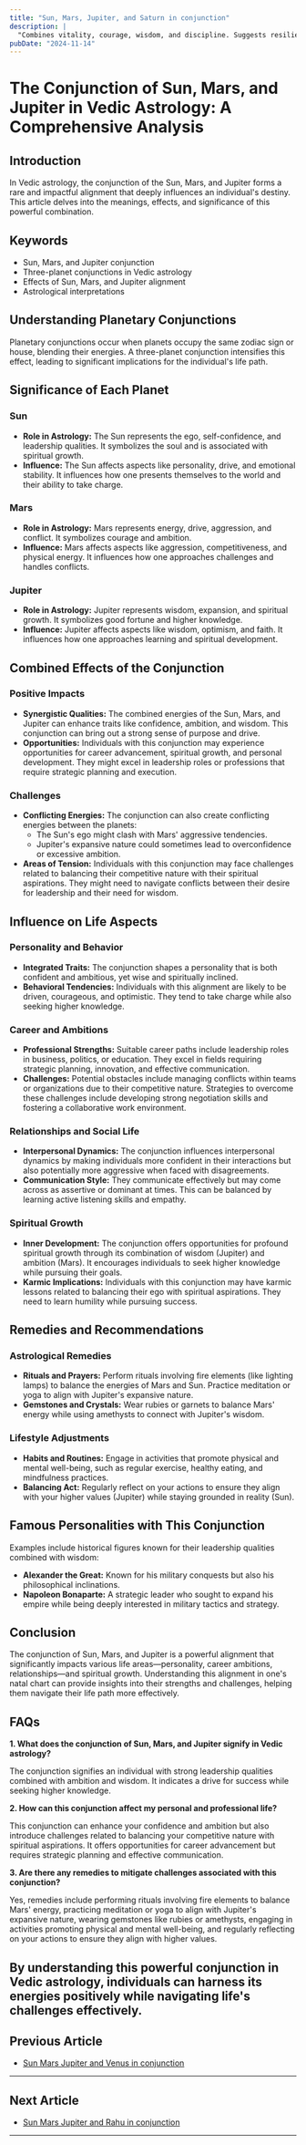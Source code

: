 ```yaml
---
title: "Sun, Mars, Jupiter, and Saturn in conjunction"
description: |
  "Combines vitality, courage, wisdom, and discipline. Suggests resilience"
pubDate: "2024-11-14"
---
```


# The Conjunction of Sun, Mars, and Jupiter in Vedic Astrology: A Comprehensive Analysis

## Introduction

In Vedic astrology, the conjunction of the Sun, Mars, and Jupiter forms a rare and impactful alignment that deeply influences an individual's destiny. This article delves into the meanings, effects, and significance of this powerful combination.

## Keywords

- Sun, Mars, and Jupiter conjunction
- Three-planet conjunctions in Vedic astrology
- Effects of Sun, Mars, and Jupiter alignment
- Astrological interpretations

## Understanding Planetary Conjunctions

Planetary conjunctions occur when planets occupy the same zodiac sign or house, blending their energies. A three-planet conjunction intensifies this effect, leading to significant implications for the individual's life path.

## Significance of Each Planet

### Sun

- **Role in Astrology:** The Sun represents the ego, self-confidence, and leadership qualities. It symbolizes the soul and is associated with spiritual growth.
- **Influence:** The Sun affects aspects like personality, drive, and emotional stability. It influences how one presents themselves to the world and their ability to take charge.

### Mars

- **Role in Astrology:** Mars represents energy, drive, aggression, and conflict. It symbolizes courage and ambition.
- **Influence:** Mars affects aspects like aggression, competitiveness, and physical energy. It influences how one approaches challenges and handles conflicts.

### Jupiter

- **Role in Astrology:** Jupiter represents wisdom, expansion, and spiritual growth. It symbolizes good fortune and higher knowledge.
- **Influence:** Jupiter affects aspects like wisdom, optimism, and faith. It influences how one approaches learning and spiritual development.

## Combined Effects of the Conjunction

### Positive Impacts

- **Synergistic Qualities:** The combined energies of the Sun, Mars, and Jupiter can enhance traits like confidence, ambition, and wisdom. This conjunction can bring out a strong sense of purpose and drive.
- **Opportunities:** Individuals with this conjunction may experience opportunities for career advancement, spiritual growth, and personal development. They might excel in leadership roles or professions that require strategic planning and execution.

### Challenges

- **Conflicting Energies:** The conjunction can also create conflicting energies between the planets:
  - The Sun's ego might clash with Mars' aggressive tendencies.
  - Jupiter's expansive nature could sometimes lead to overconfidence or excessive ambition.
- **Areas of Tension:** Individuals with this conjunction may face challenges related to balancing their competitive nature with their spiritual aspirations. They might need to navigate conflicts between their desire for leadership and their need for wisdom.

## Influence on Life Aspects

### Personality and Behavior

- **Integrated Traits:** The conjunction shapes a personality that is both confident and ambitious, yet wise and spiritually inclined.
- **Behavioral Tendencies:** Individuals with this alignment are likely to be driven, courageous, and optimistic. They tend to take charge while also seeking higher knowledge.

### Career and Ambitions

- **Professional Strengths:** Suitable career paths include leadership roles in business, politics, or education. They excel in fields requiring strategic planning, innovation, and effective communication.
- **Challenges:** Potential obstacles include managing conflicts within teams or organizations due to their competitive nature. Strategies to overcome these challenges include developing strong negotiation skills and fostering a collaborative work environment.

### Relationships and Social Life

- **Interpersonal Dynamics:** The conjunction influences interpersonal dynamics by making individuals more confident in their interactions but also potentially more aggressive when faced with disagreements.
- **Communication Style:** They communicate effectively but may come across as assertive or dominant at times. This can be balanced by learning active listening skills and empathy.

### Spiritual Growth

- **Inner Development:** The conjunction offers opportunities for profound spiritual growth through its combination of wisdom (Jupiter) and ambition (Mars). It encourages individuals to seek higher knowledge while pursuing their goals.
- **Karmic Implications:** Individuals with this conjunction may have karmic lessons related to balancing their ego with spiritual aspirations. They need to learn humility while pursuing success.

## Remedies and Recommendations

### Astrological Remedies

- **Rituals and Prayers:** Perform rituals involving fire elements (like lighting lamps) to balance the energies of Mars and Sun. Practice meditation or yoga to align with Jupiter's expansive nature.
- **Gemstones and Crystals:** Wear rubies or garnets to balance Mars' energy while using amethysts to connect with Jupiter's wisdom.

### Lifestyle Adjustments

- **Habits and Routines:** Engage in activities that promote physical and mental well-being, such as regular exercise, healthy eating, and mindfulness practices.
- **Balancing Act:** Regularly reflect on your actions to ensure they align with your higher values (Jupiter) while staying grounded in reality (Sun).

## Famous Personalities with This Conjunction

Examples include historical figures known for their leadership qualities combined with wisdom:

- **Alexander the Great:** Known for his military conquests but also his philosophical inclinations.
- **Napoleon Bonaparte:** A strategic leader who sought to expand his empire while being deeply interested in military tactics and strategy.

## Conclusion

The conjunction of Sun, Mars, and Jupiter is a powerful alignment that significantly impacts various life areas—personality, career ambitions, relationships—and spiritual growth. Understanding this alignment in one's natal chart can provide insights into their strengths and challenges, helping them navigate their life path more effectively.

## FAQs

**1. What does the conjunction of Sun, Mars, and Jupiter signify in Vedic astrology?**

The conjunction signifies an individual with strong leadership qualities combined with ambition and wisdom. It indicates a drive for success while seeking higher knowledge.

**2. How can this conjunction affect my personal and professional life?**

This conjunction can enhance your confidence and ambition but also introduce challenges related to balancing your competitive nature with spiritual aspirations. It offers opportunities for career advancement but requires strategic planning and effective communication.

**3. Are there any remedies to mitigate challenges associated with this conjunction?**

Yes, remedies include performing rituals involving fire elements to balance Mars' energy, practicing meditation or yoga to align with Jupiter's expansive nature, wearing gemstones like rubies or amethysts, engaging in activities promoting physical and mental well-being, and regularly reflecting on your actions to ensure they align with higher values.

By understanding this powerful conjunction in Vedic astrology, individuals can harness its energies positively while navigating life's challenges effectively.
---

## Previous Article
- [Sun Mars Jupiter and Venus in conjunction](1101030506_Sun_Mars_Jupiter_and_Venus_in_conjunction.mdx)

---

## Next Article
- [Sun Mars Jupiter and Rahu in conjunction](1101030508_Sun_Mars_Jupiter_and_Rahu_in_conjunction.mdx)

---
